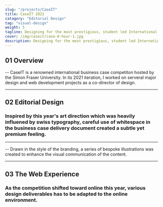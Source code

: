 ```yaml
---
slug: "/projects/CaseIT"
title: CaseIT 2021
catagory: "Editorial Design"
tag: "visual-design"
weight: 5
tagline: Designing for the most prestigious, student led International MIS Case Competition.
cover: /img/caseit/case-8-hour-1.jpg
description: Designing for the most prestigious, student led International MIS Case Competition.
---
```


## 01 Overview

-- CaseIT is a renowned international business case competiton hosted by the Simon Fraser University. In its 2021 iteration, I worked on serveral major design and web development projects as a co-director of design.

<ProjectInfo>
  <ProjectInfoItem
    fieldName="My Role"
    value="UX/UI Design, Visual Design, Illustration, Web Development, Art Direction"
  />
  <ProjectInfoItem fieldName="Duration" value="8 months" />
  <ProjectInfoItem fieldName="Tools" value="Figma" />
  <ProjectInfoItem fieldName="Team" value="Amena Salman, Denzel Tjokroardi" />
</ProjectInfo>

---

## 02 Editorial Design

### Inspired by this year's art direction which was heavily influened by swiss typography, careful use of whitespace in the business case delivery document created a subtle yet premium feeling.

<FullImage src="/img/caseit-cover.jpg" alt="caseit case design" />
<FullImage
  src="/img/caseit/case-8-hour-2.jpg"
  alt="caseit case design"
  noPadding
/>
<HalfImage
  src="/img/caseit/case-8-hour-3.jpg"
  alt="caseit case design"
  noPadding
/>

<HalfImage
  src="/img/caseit/case-8-hour-4.jpg"
  alt="caseit case design"
  noPadding
  secondary
/>

<HalfImage
  src="/img/caseit/case-8-hour-5.jpg"
  alt="caseit case design"
  noPadding
/>

---

-- Drawn in the style of the branding, a series of bespoke illustrations was created
to enhance the visual communication of the content.

<FullImage
  src="/img/caseit/case-24-hour-1.jpg"
  alt="caseit case design"
  noPadding
/>

<HalfImage
  src="/img/caseit/case-24-hour-3.jpg"
  alt="caseit case design"
  noPadding
  secondary
/>

<HalfImage
  src="/img/caseit/case-24-hour-4.jpg"
  alt="caseit case design"
  noPadding
/>

<FullImage
  src="/img/caseit/case-24-hour-5.jpg"
  alt="caseit case design"
  noPadding
/>

<FullImage
  src="/img/caseit/case-8-hour-6.jpg"
  alt="caseit case design"
  noPadding
/>

---

## 03 The Web Experience

### As the competition shifted toward online this year, various design deliverables has to be adapted to the online environment.

<FullImage
  src="/img/caseit/welcome-package.jpg"
  alt="caseit welcome package design"
/>
<FullImage
  src="/img/caseit/welcome-package-timezone.jpg"
  alt="caseit welcome package design"
  noPadding
/>
